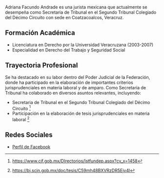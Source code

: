 Adriana Facundo Andrade es una jurista mexicana que actualmente se desempeña como Secretaria de Tribunal en el Segundo Tribunal Colegiado del Décimo Circuito con sede en Coatzacoalcos, Veracruz.

## Formación Académica

- Licenciatura en Derecho por la Universidad Veracruzana (2003-2007)
- Especialidad en Derecho del Trabajo y Seguridad Social

## Trayectoria Profesional

Se ha destacado en su labor dentro del Poder Judicial de la Federación, donde ha participado en la elaboración de importantes criterios jurisprudenciales en materia laboral y de amparo. Como Secretaria de Tribunal ha colaborado en diversos asuntos relevantes, incluyendo:

- Secretaria de Tribunal en el Segundo Tribunal Colegiado del Décimo Circuito [^1]
- Participación en la elaboración de tesis jurisprudenciales en materia laboral [^2]

## Redes Sociales

- [Perfil de Facebook](https://www.facebook.com/adriana.facundoandrade.7/)

[^1]: https://www.cjf.gob.mx/DIrectorios/lstfundep.aspx?cv_x=1458
[^2]: https://bj.scjn.gob.mx/doc/tesis/C59mh48BXVRzDR5Ejv4l

